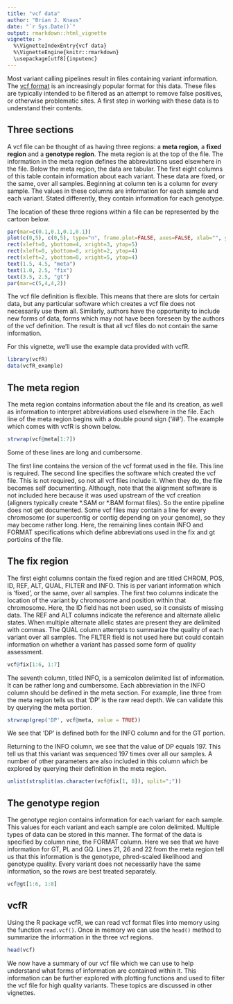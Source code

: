 ```yaml
---
title: "vcf data"
author: "Brian J. Knaus"
date: "`r Sys.Date()`"
output: rmarkdown::html_vignette
vignette: >
  %\VignetteIndexEntry{vcf data}
  %\VignetteEngine{knitr::rmarkdown}
  \usepackage[utf8]{inputenc}
---
```



Most variant calling pipelines result in files containing variant information.
The [vcf format](http://samtools.github.io/hts-specs/ "vcf format at hts-specs") is an increasingly popular format for this data.
These files are typically intended to be filtered as an attempt to remove false positives, or otherwise problematic sites.
A first step in working with these data is to understand their contents.


## Three sections


A vcf file can be thought of as having three regions: a **meta region**, a **fixed region** and a **genotype region**.
The meta region is at the top of the file.
The information in the meta region defines the abbreviations used elsewhere in the file.
Below the meta region, the data are tabular.
The first eight columns of this table contain information about each variant.
These data are fixed, or the same, over all samples.
Beginning at column ten is a column for every sample.
The values in these columns are information for each sample and each variant.
Stated differently, they contain information for each genotype.


The location of these three regions within a file can be represented by the cartoon below.


```r
par(mar=c(0.1,0.1,0.1,0.1))
plot(c(0,5), c(0,5), type="n", frame.plot=FALSE, axes=FALSE, xlab="", ylab="")
rect(xleft=0, ybottom=4, xright=3, ytop=5)
rect(xleft=0, ybottom=0, xright=2, ytop=4)
rect(xleft=2, ybottom=0, xright=5, ytop=4)
text(1.5, 4.5, "meta")
text(1.0, 2.5, "fix")
text(3.5, 2.5, "gt")
par(mar=c(5,4,4,2))
```


The vcf file definition is flexible.
This means that there are slots for certain data, but any particular software which creates a vcf file does not necessarily use them all.
Similarly, authors have the opportunity to include new forms of data, forms which may not have been foreseen by the authors of the vcf definition.
The result is that all vcf files do not contain the same information.


For this vignette, we'll use the example data provided with vcfR.


```r
library(vcfR)
data(vcfR_example)
```


## The meta region


The meta region contains information about the file and its creation, as well as information to interpret abbreviations used elsewhere in the file.
Each line of the meta region begins with a double pound sign ('##').
The example which comes with vcfR is shown below.



```r
strwrap(vcf@meta[1:7])
```


Some of these lines are long and cumbersome.


The first line contains the version of the vcf format used in the file.
This line is required.
The second line specifies the software which created the vcf file.
This is not required, so not all vcf files include it.
When they do, the file becomes self documenting.
Although, note that the alignment software is not included here because it was used upstream of the vcf creation (aligners typically create \*.SAM or \*.BAM format files).
So the entire pipeline does not get documented.
Some vcf files may contain a line for every chromosome (or supercontig or contig depending on your genome), so they may become rather long.
Here, the remaining lines contain INFO and FORMAT specifications which define abbreviations used in the fix and gt portioins of the file.



## The fix region


The first eight columns contain the fixed region and are titled CHROM, POS, ID, REF, ALT, QUAL, FILTER and INFO.
This is per variant information which is 'fixed', or the same, over all samples.
The first two columns indicate the location of the variant by chromosome and position within that chromosome.
Here, the ID field has not been used, so it consists of missing data.
The REF and ALT columns indicate the reference and alternate allelic states.
When multiple alternate allelic states are present they are delimited with commas.
The QUAL column attempts to summarize the quality of each variant over all samples.
The FILTER field is not used here but could contain information on whether a variant has passed some form of quality assessment. 


```r
vcf@fix[1:6, 1:7]
```



The seventh column, titled INFO, is a semicolon delimited list of information.
It can be rather long and cumbersome.
Each abbreviation in the INFO column should be defined in the meta section.
For example, line three from the meta region tells us that 'DP' is the raw read depth.
We can validate this by querying the meta portion.


```r
strwrap(grep('DP', vcf@meta, value = TRUE))
```

We see that 'DP' is defined both for the INFO column and for the GT portion.


Returning to the INFO column, we see that the value of DP equals 197.
This tell us that this variant was sequenced 197 times over all our samples.
A number of other parameters are also included in this column which be explored by querying their definition in the meta region.


```r
unlist(strsplit(as.character(vcf@fix[1, 8]), split=";"))
```



## The genotype region


The genotype region contains information for each variant for each sample.
This values for each variant and each sample are colon delimited.
Multiple types of data can be stored in this manner.
The format of the data is specified by column nine, the FORMAT column.
Here we see that we have information for GT, PL and GQ.
Lines 21, 26 and 22 from the meta region tell us that this information is the genotype, phred-scaled likelihood and genotype quality.
Every variant does not necessarily have the same information, so the rows are best treated separately.




```r
vcf@gt[1:6, 1:8]
```




## vcfR


Using the R package vcfR, we can read vcf format files into memory using the function `read.vcf()`.
Once in memory we can use the `head()` method to summarize the information in the three vcf regions.



```r
head(vcf)
```


We now have a summary of our vcf file which we can use to help understand what forms of information are contained within it.
This information can be further explored with plotting functions and used to filter the vcf file for high quality variants.
These topics are discussed in other vignettes.



